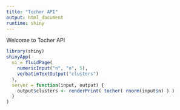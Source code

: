 ```yaml
---
title: "Tocher API"
output: html_document
runtime: shiny
---
```



Welcome to Tocher API 


```r
library(shiny)
shinyApp(
  ui = fluidPage(
    numericInput("n", "n", 5),
    verbatimTextOutput("clusters")
  ),
  server = function(input, output) {
    output$clusters <- renderPrint( tocher( rnorm(input$n) ) )
  }
)
```
